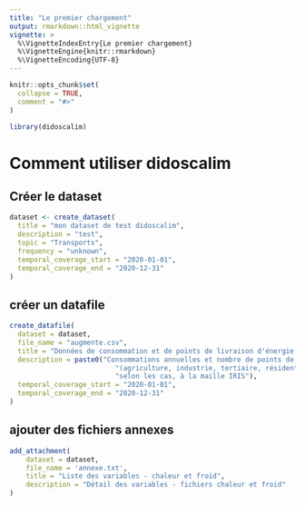 ```yaml
---
title: "Le premier chargement"
output: rmarkdown::html_vignette
vignette: >
  %\VignetteIndexEntry{Le premier chargement}
  %\VignetteEngine{knitr::rmarkdown}
  %\VignetteEncoding{UTF-8}
---
```


```r
knitr::opts_chunk$set(
  collapse = TRUE,
  comment = "#>"
)
```

```r
library(didoscalim)
```

# Comment utiliser didoscalim

## Créer le dataset

```r
dataset <- create_dataset(
  title = "mon dataset de test didoscalim",
  description = "test",
  topic = "Transports",
  frequency = "unknown",
  temporal_coverage_start = "2020-01-01",
  temporal_coverage_end = "2020-12-31"
)
```

## créer un datafile

```r
create_datafile(
  dataset = dataset,
  file_name = "augmente.csv",
  title = "Données de consommation et de points de livraison d'énergie à la maille IRIS – chaleur et froid – année 2020",
  description = paste0("Consommations annuelles et nombre de points de livraison de gaz naturel, par secteur d'activité ",
                          "(agriculture, industrie, tertiaire, résidentiel et non affecté) ou selon le code NAF à 2 niveaux ",
                          "selon les cas, à la maille IRIS"),
  temporal_coverage_start = "2020-01-01",
  temporal_coverage_end = "2020-12-31"
)
```
## ajouter des fichiers annexes

```r
add_attachment(
    dataset = dataset,
    file_name = 'annexe.txt',
    title = "Liste des variables - chaleur et froid",
    description = "Détail des variables - fichiers chaleur et froid"
)
```
